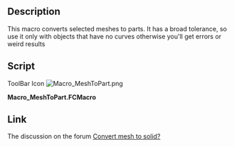 <languages/>
<div lang="en" dir="ltr" class="mw-content-ltr">
{{Macro
|Name=MeshToPart
|Icon=Macro_MeshToPart.png
|Description=This macro converts selected meshes to parts. It has a broad tolerance, so use it only with objects that have no curves otherwise you'll get weird results
|Author=Wmayer
|Version=1.0
|Date=2011-08-01
|FCVersion=All
|Download=[https://wiki.freecad.org/images/f/fa/Macro_MeshToPart.png ToolBar Icon]
}}
</div>

<div lang="en" dir="ltr" class="mw-content-ltr">
==Description==
</div>

<div lang="en" dir="ltr" class="mw-content-ltr">
This macro converts selected meshes to parts. It has a broad tolerance, so use it only with objects that have no curves otherwise you'll get errors or weird results
</div>

<div lang="en" dir="ltr" class="mw-content-ltr">
==Script==
</div>

ToolBar Icon [[Image:Macro_MeshToPart.png]]

'''Macro_MeshToPart.FCMacro'''

{{MacroCode|code=

import FreeCAD,FreeCADGui,Mesh,Part,MeshPart
 
for obj in FreeCADGui.Selection.getSelection():
    if "Mesh" in obj.PropertiesList:
        faces = []      
        mesh = obj.Mesh
        segments = mesh.getPlanarSegments(0.01) # use rather strict tolerance here
 
        for i in segments:
          if len(i) > 0:
             # a segment can have inner holes
             wires = MeshPart.wireFromSegment(mesh, i)
             # we assume that the exterior boundary is that one with the biggest bounding box
             if len(wires) > 0:
                ext = None
                max_length = 0
                for i in wires:     
                   if i.BoundBox.DiagonalLength > max_length:
                      max_length = i.BoundBox.DiagonalLength
                      ext = i
                wires.remove(ext)
                # all interior wires mark a hole and must reverse their orientation, otherwise Part.Face fails
                for i in wires:
                   i.reverse()
                # make sure that the exterior wires comes as first in the lsit
                wires.insert(0, ext)
                faces.append(Part.Face(wires))
 
        shell=Part.Compound(faces)
        solid = Part.Solid(Part.Shell(faces))
        name = obj.Name
        FreeCAD.ActiveDocument.removeObject(name)
        FreeCAD.ActiveDocument.addObject("Part::Feature",name).Shape = solid
}}
{{clear}}

<div lang="en" dir="ltr" class="mw-content-ltr">
==Link==
</div>

<div lang="en" dir="ltr" class="mw-content-ltr">
The discussion on the forum [https://forum.freecad.org/viewtopic.php?f=3&t=253&hilit=getPlanarSegments Convert mesh to solid?]
</div>
